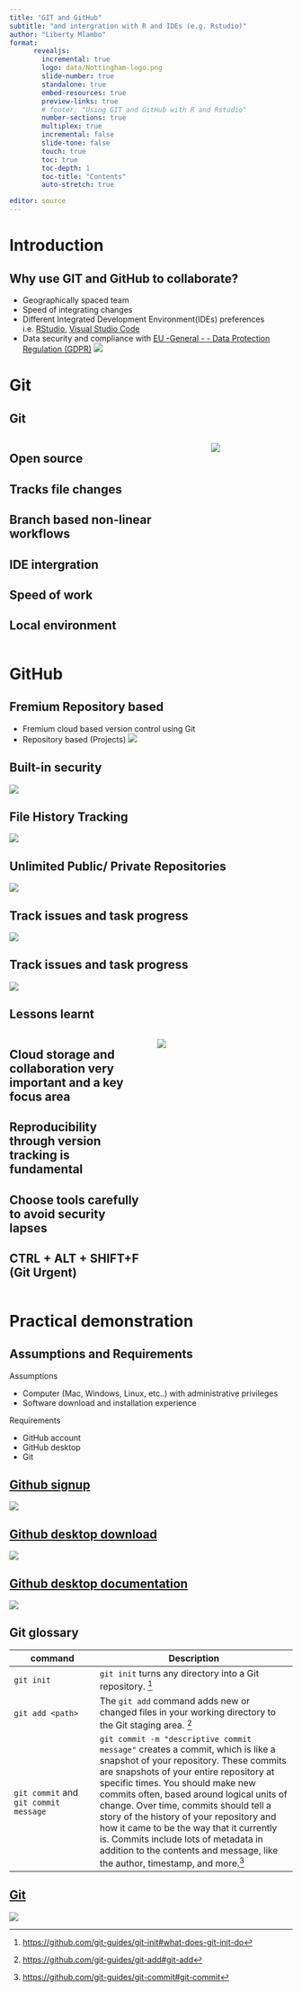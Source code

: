 ```yaml
---
title: "GIT and GitHub"
subtitle: "and intergration with R and IDEs (e.g. Rstudio)"
author: "Liberty Mlambo"
format: 
      revealjs:
        incremental: true
        logo: data/Nottingham-logo.png
        slide-number: true
        standalone: true
        embed-resources: true
        preview-links: true
        # footer: "Using GIT and GitHub with R and Rstudio"
        number-sections: true
        multiplex: true
        incremental: false
        slide-tone: false
        touch: true
        toc: true
        toc-depth: 1
        toc-title: "Contents"
        auto-stretch: true

editor: source
---
```


# Introduction

## Why use GIT and GitHub to collaborate?

-   Geographically spaced team
-   Speed of integrating changes
-   Different Integrated Development Environment(IDEs) preferences i.e. [RStudio](https://rstudio.com/products/rstudio/download/), [Visual Studio Code](https://code.visualstudio.com/)
-   Data security and compliance with [EU -General - - Data Protection Regulation (GDPR)](https://gdpr-info.eu/) ![](data/tools.png){fig-align="center"}

# Git

## Git

::: columns
::: {.column width="70%"}
::: {.callout-tip icon="false"}
## Open source
:::

::: {.callout-tip icon="false"}
## Tracks file changes
:::

::: {.callout-tip icon="false"}
## Branch based non-linear workflows
:::

::: {.callout-tip icon="false"}
## IDE intergration
:::

::: {.callout-tip icon="false"}
## Speed of work
:::

::: {.callout-important icon="false"}
## Local environment
:::
:::

::: {.column width="30%"}
![](data/git-icon-logo.png)
:::
:::

# GitHub

## Fremium Repository based

-   Fremium cloud based version control using Git
-   Repository based (Projects) [![](data/git-repositories-2.png)](https://github.com/dzvoti)

## Built-in security

[![](data/git-repositories-3.png)](https://github.com/dzvoti)

## File History Tracking

[![](data/git-repositories-4.png)](https://github.com/dzvoti)

## Unlimited Public/ Private Repositories

[![](data/git-repositories-5.png)](https://github.com/dzvoti)

## Track issues and task progress

[![](data/git-repositories-6.png)](https://github.com/dzvoti)

## Track issues and task progress

[![](data/git-repositories-7.png)](https://github.com/dzvoti)

## Lessons learnt

::: columns
::: {.column width="50%"}
::: {.callout-tip icon="false"}
## Cloud storage and collaboration very important and a key focus area
:::

::: {.callout-tip icon="false"}
## Reproducibility through version tracking is fundamental
:::

::: {.callout-tip icon="false"}
## Choose tools carefully to avoid security lapses
:::

::: {.callout-important icon="false"}
## CTRL + ALT + SHIFT+F (Git Urgent)
:::
:::

::: {.column width="50%"}
[![](data/git-repositories-8.png)](https://github.com/dzvoti)
:::
:::

# Practical demonstration

## Assumptions and Requirements

Assumptions

-   Computer (Mac, Windows, Linux, etc..) with administrative privileges
-   Software download and installation experience

Requirements

-   GitHub account
-   GitHub desktop
-   Git

## [Github signup](https://github.com/)

[![](data/github-signup.png)](https://github.com/)

## [Github desktop download](https://desktop.github.com/)

[![](data/git-desktop.png)](https://desktop.github.com/)

## [Github desktop documentation](https://docs.github.com/en/desktop)

[![](data/git-docs.png)](https://docs.github.com/en/desktop)

## Git glossary {.scrollable}

| command  | Description                                                                                                                                                                                                                                                                                                                                                                                                                                                                                                    |
|----------------------|--------------------------------------------------|
| `git init`   | `git init` turns any directory into a Git repository. [^1]                                                                                                                                                                                                                                                                                                                                                                                                                                                     |
|`git add <path>`|The `git add` command adds new or changed files in your working directory to the Git staging area. ^[[https://github.com/git-guides/git-add#git-add](https://github.com/git-guides/git-add#git-add)]|
| `git commit` and `git commit message` | `git commit -m "descriptive commit message"` creates a commit, which is like a snapshot of your repository. These commits are snapshots of your entire repository at specific times. You should make new commits often, based around logical units of change. Over time, commits should tell a story of the history of your repository and how it came to be the way that it currently is. Commits include lots of metadata in addition to the contents and message, like the author, timestamp, and more.[^2] |


[^1]: [https://github.com/git-guides/git-init#what-does-git-init-do](https://github.com/git-guides/git-init#what-does-git-init-do)

[^2]: [https://github.com/git-guides/git-commit#git-commit](https://github.com/git-guides/git-commit#git-commit)

## [Git](https://git-scm.com/downloads)

[![](data/git-download.png)](https://git-scm.com/downloads)
